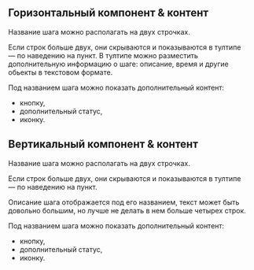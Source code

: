 ## Горизонтальный компонент & контент

Название шага можно располагать на двух строчках.

Если строк больше двух, они скрываются и показываются в тултипе — по наведению
на пункт. В тултипе можно разместить дополнительную информацию о шаге: описание, время и другие обьекты в текстовом формате.

Под названием шага можно показать дополнительный контент:

- кнопку,
- дополнительный статус,
- иконку.

## Вертикальный компонент & контент

Название шага можно располагать на двух строчках.

Если строк больше двух, они скрываются и показываются в тултипе — по наведению
на пункт.

Описание шага отображается под его названием, текст может быть довольно большим, но лучше не делать в нем больше четырех строк.

Под названием шага можно показать дополнительный контент:

- кнопку,
- дополнительный статус,
- иконку.
